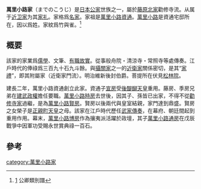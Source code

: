 '''萬里小路家'''（までのこうじ）是[[日本|日本]][[公家|公家]]世族之一，屬於[[藤原北家|藤原北家]]勸修寺流。从属于[[近卫家|近卫家]]为其[[家礼|家礼]]。家格爲[[名家(日本)|名家]]。家祖是[[萬里小路資通|萬里小路資通]]。[[柳马场通|萬里小路]]是資通宅邸所在，因以爲姓。家紋爲竹與雀。<ref>[http://www.geocities.jp/okugesan_com/meika4.html#madenokouji] {{Wayback|url=http://www.geocities.jp/okugesan_com/meika4.html#madenokouji |date=20140802001220 }}公卿類別譜</ref>
== 概要 ==
該家的家業爲[[儒學|儒學]]、文筆、[[有職故實|有職故實]]。從事般舟院・清涼寺・常照寺等處傳奏。江戶時代的俸祿爲三百九十石九斗餘。與[[攝關家|攝關家]]之一的[[近衛家|近衛家]]關係密切，是其“[[家禮|家禮]]”，即其附屬家（近衛家門流）。明治維新後封伯爵。菩提所在伏見[[松林院|松林院]]。

建長二年，萬里小路資通創立此家。資通子[[萬里小路宣房|宣房]]受[[後醍醐天皇|後醍醐天皇]]重用。藤房、季房兄弟在[[建武政權|建武政權]]擔任要職。[[萬里小路時房|萬里小路時房]]去世後，因其子、孫皆已出家，不得不從[[勸修寺家|勸修寺家]]過繼，是為[[萬里小路賢房|萬里小路賢房]]。賢房以後兩代與皇室結親，家門達到鼎盛。賢房之女榮子是[[正親町天皇|正親町天皇]]之母。該家在江戶時代歷任[[武家傳奏|武家傳奏]]，在幕府、朝廷間起到重用作用。幕末，[[萬里小路博房|萬里小路博房]]作為攘夷派活躍於政壇，其子[[萬里小路通房|萬里小路通房]]在戊辰戰爭中因軍功受賜永世賞典祿一百石。
== 參考 ==
<references/>
[[category:萬里小路家|category:萬里小路家]]
{{堂上家一覧}}